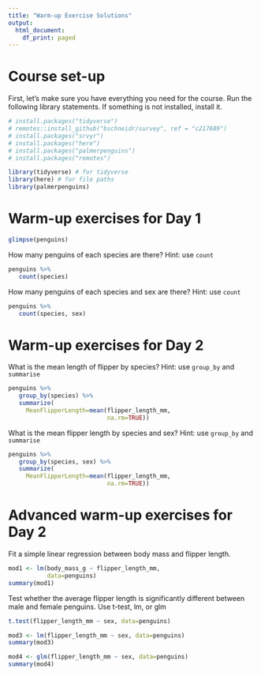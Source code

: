 ```yaml
---
title: "Warm-up Exercise Solutions"
output:
  html_document:
    df_print: paged
---
```


# Course set-up
First, let's make sure you have everything you need for the course. Run the following library statements. If something is not installed, install it.

```r
# install.packages("tidyverse")
# remotes::install_github("bschneidr/survey", ref = "c217689")
# install.packages("srvyr")
# install.packages("here")
# install.packages("palmerpenguins")
# install.packages("remotes")

library(tidyverse) # for tidyverse
library(here) # for file paths
library(palmerpenguins)


```

# Warm-up exercises for Day 1

```r
glimpse(penguins)
```

How many penguins of each species are there? Hint: use `count`
```r
penguins %>%
   count(species)
```

How many penguins of each species and sex are there? Hint: use `count`

```r
penguins %>%
   count(species, sex)
```

# Warm-up exercises for Day 2

What is the mean length of flipper by species? Hint: use `group_by` and `summarise`
```r
penguins %>%
   group_by(species) %>%
   summarize(
     MeanFlipperLength=mean(flipper_length_mm, 
                            na.rm=TRUE))
```


What is the mean flipper length by species and sex? Hint: use `group_by` and `summarise`
```r
penguins %>%
   group_by(species, sex) %>%
   summarize(
     MeanFlipperLength=mean(flipper_length_mm,
                            na.rm=TRUE))
```

# Advanced warm-up exercises for Day 2

Fit a simple linear regression between body mass and flipper length.

```r
mod1 <- lm(body_mass_g ~ flipper_length_mm,
           data=penguins)
summary(mod1)
```


Test whether the average flipper length is significantly different between male and female penguins. Use t-test, lm, or glm

```r
t.test(flipper_length_mm ~ sex, data=penguins)

mod3 <- lm(flipper_length_mm ~ sex, data=penguins)
summary(mod3)

mod4 <- glm(flipper_length_mm ~ sex, data=penguins)
summary(mod4)
```

